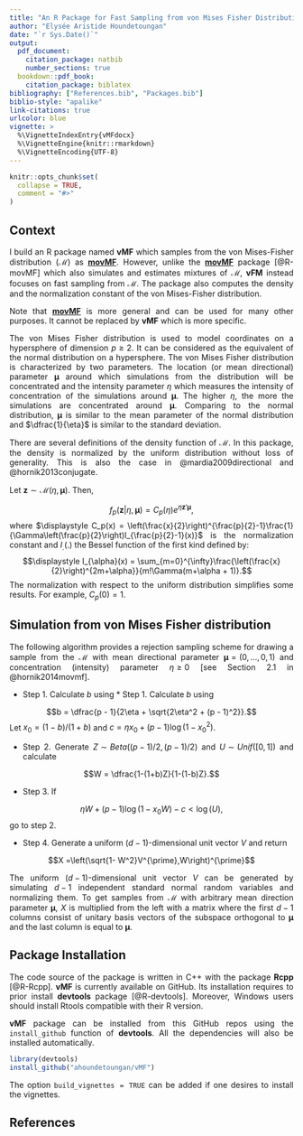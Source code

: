 ```yaml
---
title: "An R Package for Fast Sampling from von Mises Fisher Distribution"
author: "Elysée Aristide Houndetoungan"
date: "`r Sys.Date()`"
output:
  pdf_document:
    citation_package: natbib
    number_sections: true
  bookdown::pdf_book:
    citation_package: biblatex
bibliography: ["References.bib", "Packages.bib"]
biblio-style: "apalike"
link-citations: true
urlcolor: blue
vignette: >
  %\VignetteIndexEntry{vMFdocx}
  %\VignetteEngine{knitr::rmarkdown}
  %\VignetteEncoding{UTF-8}
---
```


<style>
body {
text-align: justify}
</style>

```r
knitr::opts_chunk$set(
  collapse = TRUE,
  comment = "#>"
)
```

## Context{-#over}

I build an R package named **vMF** which samples from the von Mises-Fisher distribution ($\mathcal{M}$) as [**movMF**](https://CRAN.R-project.org/package=movMF). However, unlike the [**movMF**](https://CRAN.R-project.org/package=movMF) package [@R-movMF] which also simulates and estimates mixtures of $\mathcal{M}$, **vFM** instead focuses on fast sampling from $\mathcal{M}$. The package also computes the density and the normalization constant of the von Mises-Fisher distribution.

Note that [**movMF**](https://CRAN.R-project.org/package=movMF) is more general and can be used for many other purposes. It cannot be replaced by **vMF** which is more specific. 


The von Mises Fisher distribution is used to model coordinates on a hypersphere of dimension $p \ge 2$. It can be considered as the equivalent of the normal distribution on a hypersphere. The  von Mises Fisher distribution is characterized by two parameters. The location (or mean directional) parameter $\boldsymbol{\mu}$ around which simulations from the distribution will be concentrated and the intensity parameter $\eta$ which measures the intensity of concentration of the simulations around $\boldsymbol{\mu}$. The higher $\eta$, the more the simulations are concentrated around $\boldsymbol{\mu}$. Comparing to the normal distribution, $\boldsymbol{\mu}$ is similar to the mean parameter of the normal distribution and $\dfrac{1}{\eta}$ is similar to the standard deviation.

There are several definitions of the density function of $\mathcal{M}$. In this package, the density is normalized by the uniform distribution without loss of generality. This is also the case in @mardia2009directional and @hornik2013conjugate.

Let $\mathbf{z} \sim \mathcal{M}\left(\eta,\boldsymbol{\mu}\right)$. Then,

$$f_p(\mathbf{z}|\eta, \boldsymbol{\mu}) =C_p(\eta) e^{\eta\mathbf{z}'\boldsymbol{\mu}},$$
where $\displaystyle C_p(x) = \left(\frac{x}{2}\right)^{\frac{p}{2}-1}\frac{1}{\Gamma\left(\frac{p}{2}\right)I_{\frac{p}{2}-1}(x)}$ is the normalization constant and $I_.(.)$ the Bessel function of the first kind defined by: $$\displaystyle I_{\alpha}(x) = \sum_{m=0}^{\infty}\frac{\left(\frac{x}{2}\right)^{2m+\alpha}}{m!\Gamma(m+\alpha + 1)}.$$
\noindent The normalization with respect to the uniform distribution simplifies some results. For example, $C_p(0)=1$.

## Simulation from von Mises Fisher distribution{-#sim}
The following algorithm provides a rejection sampling scheme for drawing a sample from the $\mathcal{M}$ with mean directional parameter $\boldsymbol{\mu} = (0, ... , 0, 1)$ and concentration (intensity) parameter $\eta \ge 0$ [see Section 2.1 in @hornik2014movmf]. 

* Step 1. Calculate $b$ using * Step 1. Calculate $b$ using

$$b = \dfrac{p - 1}{2\eta + \sqrt{2\eta^2 + (p - 1)^2}}.$$ Let $x_0 = (1 - b)/(1 + b)$ and $c = \eta x_0 + (p - 1)\log\left(1 - x_0^2\right)$.

* Step 2. Generate $Z \sim Beta((p-1)/2,(p-1)/2)$ and $U \sim Unif([0, 1])$ and calculate

$$W = \dfrac{1-(1+b)Z}{1-(1-b)Z}.$$

* Step 3. If

$$\eta W+(p-1)\log(1-x_0W)-c<\log(U),$$ go to step 2.

* Step 4. Generate a uniform $(d-1)$-dimensional unit vector $V$ and return

$$X =\left(\sqrt{1- W^2}V^{\prime},W\right)^{\prime}$$

The uniform ($d-1$)-dimensional unit vector $V$ can be generated by simulating $d-1$ independent
standard normal random variables and normalizing them. To get
samples from $\mathcal{M}$ with arbitrary mean direction parameter $\boldsymbol{\mu}$, $X$ is multiplied
from the left with a matrix where the first $d-1$ columns consist of unitary basis vectors of
the subspace orthogonal to $\boldsymbol{\mu}$ and the last column is equal to $\boldsymbol{\mu}$.

## Package Installation{-#vmf}
The code source of the package is written in C++ with the package **Rcpp** [@R-Rcpp]. **vMF**  is currently available on GitHub. Its installation requires to prior install **devtools** package [@R-devtools]. Moreover, Windows users should install Rtools compatible with their R version.

**vMF** package can be installed from this GitHub repos using the `install_github` function of **devtools**. All the dependencies will also be installed automatically.

```r
library(devtools) 
install_github("ahoundetoungan/vMF")
```
The option `build_vignettes = TRUE` can be added if one desires to install the vignettes.

## References{-#ref}

<div id="refs"></div>